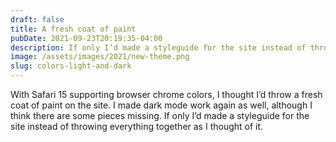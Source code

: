 ```yaml
---
draft: false
title: A fresh coat of paint
pubDate: 2021-09-23T20:19:35-04:00
description: If only I’d made a styleguide for the site instead of throwing everything together as I thought of it.
image: /assets/images/2021/new-theme.png
slug: colors-light-and-dark
---
```


With Safari 15 supporting browser chrome colors, I thought I’d throw a fresh coat of paint on the site. I made dark mode work again as well, although I think there are some pieces missing. If only I’d made a styleguide for the site instead of throwing everything together as I thought of it.